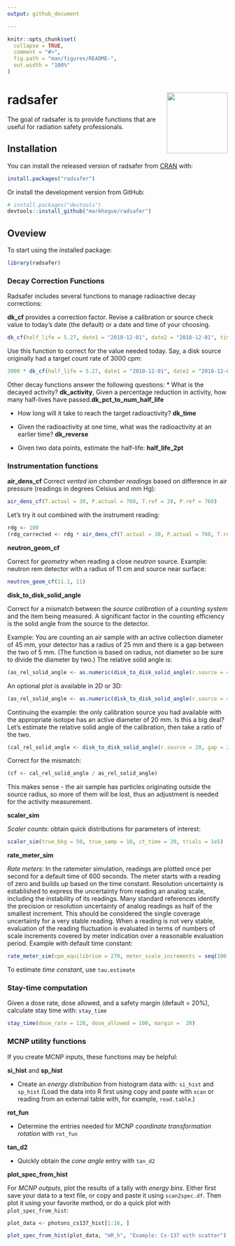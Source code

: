 ```yaml
---
output: github_document

---
```


<!-- README.md is generated from README.Rmd. Please edit that file -->

```r
knitr::opts_chunk$set(
  collapse = TRUE,
  comment = "#>",
  fig.path = "man/figures/README-",
  out.width = "100%"
)
```
# radsafer  <img src='man/figures/radsafer.png' align="right" height="139" />

The goal of radsafer is to provide functions that are useful for radiation safety professionals.

## Installation

You can install the released version of radsafer from [CRAN](https://CRAN.R-project.org) with:

``` r
install.packages("radsafer")
```
Or install the development version from GitHub:
 
```r
# install.packages("devtools")
devtools::install_github("markhogue/radsafer")
```

## Oveview
To start using the installed package: 

```r
library(radsafer)
```

### Decay Correction Functions
Radsafer includes several functions to manage radioactive decay corrections:

**dk_cf** provides a correction factor. Revise a calibration or source check value to today's date (the default) or a date and time of your choosing. 

```r
dk_cf(half_life = 5.27, date1 = "2010-12-01", date2 = "2018-12-01", time_unit = "y")
```
Use this function to correct for the value needed today. Say, a disk source originally had a target count rate of 3000 cpm:
```r
3000 * dk_cf(half_life = 5.27, date1 = "2010-12-01", date2 = "2018-12-01", time_unit = "y")
```

Other decay functions answer the following questions: 
* What is the decayed activity? **dk_activity**, Given a percentage reduction in activity, how many half-lives have passed.**dk_pct_to_num_half_life**

* How long will it take to reach the target radioactivity? **dk_time**

* Given the radioactivity at one time, what was the radioactivity at an earlier time? **dk_reverse**

* Given two data points, estimate the half-life: **half_life_2pt**

### Instrumentation functions
**air_dens_cf**
Correct _vented ion chamber readings_ based on difference in air pressure (readings in degrees Celsius and mm Hg):
```r
air_dens_cf(T.actual = 30, P.actual = 760, T.ref = 20, P.ref = 760)
```
Let's try it out combined with the instrument reading:
```r
rdg <- 100
(rdg_corrected <- rdg * air_dens_cf(T.actual = 30, P.actual = 760, T.ref = 20, P.ref = 760))
```

**neutron_geom_cf**

Correct for _geometry_ when reading a close _neutron_ source. Example: neutron rem detector with a radius of 11 cm and source near surface:
```r
neutron_geom_cf(11.1, 11)
```

**disk_to_disk_solid_angle**

Correct for a mismatch between the _source calibration_ of a _counting system_ and the item being measured. A significant factor in the counting efficiency is the solid angle from the source to the detector. 

Example: You are counting an air sample with an active collection diameter of 45 mm, your detector has a radius of 25 mm and there is a gap between the two of 5 mm. (The function is based on radius, not diameter so be sure to divide the diameter by two.) The relative solid angle is:

```r
(as_rel_solid_angle <- as.numeric(disk_to_disk_solid_angle(r.source = 45/2, gap = 20, r.detector = 12.5, runs = 1e4, plot.opt = "n")))
```

An optional plot is available in 2D or 3D:
```r
(as_rel_solid_angle <- as.numeric(disk_to_disk_solid_angle(r.source = 45/2, gap = 20, r.detector = 12.5, runs = 1e4, plot.opt = "3d")))
```
 
Continuing the example: the only calibration source you had available with the appropriate isotope has an active diameter of 20 mm. Is this a big deal? Let's estimate the relative solid angle of the calibration, then take a ratio of the two.

```r
(cal_rel_solid_angle <- disk_to_disk_solid_angle(r.source = 20, gap = 20, r.detector = 12.5, runs = 1e4, plot.opt = "n"))
```
Correct for the mismatch:
```r
(cf <- cal_rel_solid_angle / as_rel_solid_angle)
```
This makes sense - the air sample has particles originating outside the source radius, so more of them will be lost, thus an adjustment is needed for the activity measurement.

**scaler_sim**

_Scaler counts_: obtain quick distributions for parameters of interest:
```r
scaler_sim(true_bkg = 50, true_samp = 10, ct_time = 20, trials = 1e5)
```

**rate_meter_sim**

_Rate meters_: In the ratemeter simulation, readings are plotted once per second for a default time of 600 seconds. The meter starts with a reading of zero and builds up based on the time constant. Resolution uncertainty is established to express the uncertainty from reading an analog scale, including the instability of its readings. Many standard references identify the precision or resolution uncertainty of analog readings as half of the smallest increment. This should be considered the single coverage uncertainty for a very stable reading. When a reading is not very stable, evaluation of the reading fluctuation is evaluated in terms of numbers of scale increments covered by meter indication over a reasonable evaluation period. Example with default time constant:
```r
rate_meter_sim(cpm_equilibrium = 270, meter_scale_increments = seq(100, 1000, 20))
```

To estimate _time constant_, use `tau.estimate`

### Stay-time computation

Given a dose rate, dose allowed, and a safety margin (default = 20%), calculate stay time with: `stay_time`
```r
stay_time(dose_rate = 120, dose_allowed = 100, margin =  20)
```

### MCNP utility functions

If you create MCNP inputs, these functions may be helpful:

**si_hist** and **sp_hist**

* Create an _energy distribution_ from histogram data with: `si_hist` and `sp_hist` (Load the data into R first using copy and paste with `scan` or reading from an external table with, for example, `read.table`.)

**rot_fun**

* Determine the entries needed for MCNP _coordinate transformation rotation_ with `rot_fun`

**tan_d2**

* Quickly obtain the _cone angle_ entry with `tan_d2`

**plot_spec_from_hist**

For _MCNP outputs_, plot the results of a tally with _energy bins_. Either first save your data to a text file, or copy and paste it using `scan2spec.df`. Then plot it using your favorite method, or do a quick plot with `plot_spec_from_hist`:

```r
plot_data <- photons_cs137_hist[1:16, ]
```
```r
plot_spec_from_hist(plot_data, "mR_h", "Example: Cs-137 with scatter")
```
